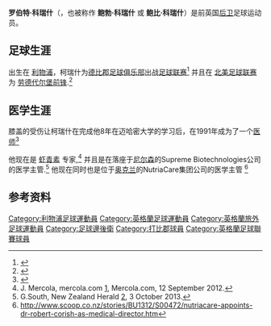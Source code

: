 {{Orphan|date=2015年6月}}
{{Infobox football biography
|name        = 罗伯特·科瑞什
|fullname    = Bob Corish
|image       = 
|image_size  =
|caption     = 
|birth_date  = 
|birth_place = 英国[[利物浦|利物浦]]
|height      = 
|position    = [[後衛_(足球)|后卫]]
|years1      = 1977–1978
|clubs1      = [[德比郡足球俱乐部|德比郡]]
|caps1      = 1
|goals1      = 0
|years2     = 1979–1980
|clubs2     = [[劳德代尔堡前锋_(1977–1983)|劳德代尔堡]]
|caps2      = 14
|goals2      = 0
|totalcaps  = 15
|totalgoals  = 0
}}
'''罗伯特·科瑞什'''（{{lang|en|'''Bob Corish'''}}，也被称作 '''鲍勃·科瑞什''' 或 '''鲍比·科瑞什'''）是前英国[[後衛_(足球)|后卫]]足球运动员。

==足球生涯==
出生在 [[利物浦|利物浦]]，柯瑞什为[[德比郡足球俱乐部|德比郡足球俱乐部]]出战[[英格蘭足球聯賽|足球联赛]]<ref>{{cite web|url=http://www.neilbrown.newcastlefans.com/derby/derby.html|title=DERBY COUNTY : 1946/47 - 2007/08|accessdate=26 June 2009|publisher=Post War English & Scottish Football League A - Z Player's Database|archive-date=2018-08-14|archive-url=https://web.archive.org/web/20180814025152/http://www.neilbrown.newcastlefans.com/derby/derby.html|dead-url=no}}</ref> 并且在 [[北美足球联赛_(1968-1984)|北美足球联赛]] 为 [[劳德代尔堡前锋_(1977–1983)|劳德代尔堡前锋]].<ref>{{cite web|url=http://nasljerseys.com/Players/C/Corish.Bob.htm|title=NASL career stats|accessdate=26 June 2009|publisher=NASL Jerseys}}</ref>

==医学生涯==
膝盖的受伤让柯瑞什在完成他8年在迈哈密大学的学习后，在1991年成为了一个[[医师|医师]]<ref>{{cite web|url=http://www.robertcorish.com/aboutus.php|title=About Dr. Bob|accessdate=26 June 2009|publisher=Bob Corish official website|archive-url=https://web.archive.org/web/20140826114042/http://www.robertcorish.com/aboutus.php|archive-date=2014-08-26|dead-url=yes}}</ref>

他现在是 [[虾青素|虾青素]] 专家,<ref>J. Mercola, mercola.com [http://articles.mercola.com/sites/articles/archive/2012/09/12/dr-robert-corish-on-astaxanthin.aspx], Mercola.com, 12 September 2012.</ref> 并且是在落座于[[尼尔森|尼尔森]]的Supreme Biotechnologies公司的医学主管.<ref>G.South, New Zealand Herald [http://www.nzherald.co.nz/business/news/article.cfm?c_id=3&objectid=11132840], 3 October 2013.</ref> 他现在同时也是位于[[奥克兰|奥克兰]]的NutriaCare集团公司的医学主管 <ref>http://www.scoop.co.nz/stories/BU1312/S00472/nutriacare-appoints-dr-robert-corish-as-medical-director.htm</ref> 

== 参考资料 ==
{{reflist}}

{{DEFAULTSORT:Corish, Bob}}
[[Category:利物浦足球運動員|Category:利物浦足球運動員]]
[[Category:英格蘭足球運動員|Category:英格蘭足球運動員]]
[[Category:英格蘭旅外足球運動員|Category:英格蘭旅外足球運動員]]
[[Category:足球邊後衛|Category:足球邊後衛]]
[[Category:打比郡球員|Category:打比郡球員]]
[[Category:英格蘭足球聯賽球員|Category:英格蘭足球聯賽球員]]